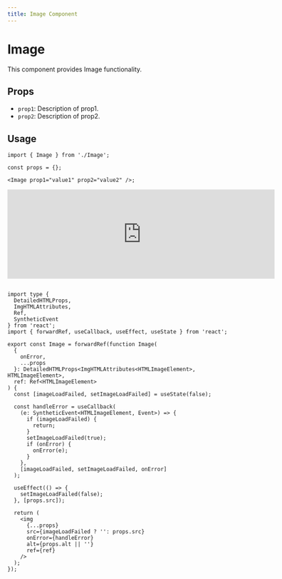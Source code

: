 ```yaml
---
title: Image Component
---
```


# Image

This component provides Image functionality.

## Props

- `prop1`: Description of prop1.
- `prop2`: Description of prop2.

## Usage

```tsx
import { Image } from './Image';

const props = {};

<Image prop1="value1" prop2="value2" />;
```

<iframe src="https://example.com" width="600" height="200" frameborder="0"></iframe>


```tsx

import type {
  DetailedHTMLProps,
  ImgHTMLAttributes,
  Ref,
  SyntheticEvent
} from 'react';
import { forwardRef, useCallback, useEffect, useState } from 'react';

export const Image = forwardRef(function Image(
  {
    onError,
    ...props
  }: DetailedHTMLProps<ImgHTMLAttributes<HTMLImageElement>, HTMLImageElement>,
  ref: Ref<HTMLImageElement>
) {
  const [imageLoadFailed, setImageLoadFailed] = useState(false);

  const handleError = useCallback(
    (e: SyntheticEvent<HTMLImageElement, Event>) => {
      if (imageLoadFailed) {
        return;
      }
      setImageLoadFailed(true);
      if (onError) {
        onError(e);
      }
    },
    [imageLoadFailed, setImageLoadFailed, onError]
  );

  useEffect(() => {
    setImageLoadFailed(false);
  }, [props.src]);

  return (
    <img
      {...props}
      src={imageLoadFailed ? '': props.src}
      onError={handleError}
      alt={props.alt || ''}
      ref={ref}
    />
  );
});

```